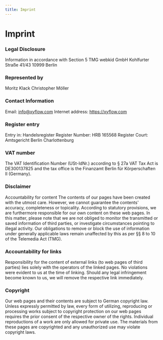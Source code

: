```yaml
---
title: Imprint
---
```



<TextOnlyLayout>

# Imprint

### Legal Disclosure

Information in accordance with Section 5 TMG
webkid GmbH
Kohlfurter Straße 41/43
10999 Berlin

### Represented by

Moritz Klack
Christopher Möller

### Contact Information

Email: info@xyflow.com
Internet address: https://xyflow.com

### Register entry

Entry in: Handelsregister Register Number: HRB 165568 Register Court: Amtsgericht Berlin Charlottenburg

### VAT number

The VAT Identification Number (USt-IdNr.) according to § 27a VAT Tax Act is DE300137825 and the tax office is the Finanzamt Berlin für Körperschaften II (Germany).

### Disclaimer

Accountability for content The contents of our pages have been created with the utmost care. However, we cannot guarantee the contents' accuracy, completeness or topicality. According to statutory provisions, we are furthermore responsible for our own content on these web pages. In this matter, please note that we are not obliged to monitor the transmitted or saved information of third parties, or investigate circumstances pointing to illegal activity. Our obligations to remove or block the use of information under generally applicable laws remain unaffected by this as per §§ 8 to 10 of the Telemedia Act (TMG).

### Accountability for links

Responsibility for the content of external links (to web pages of third parties) lies solely with the operators of the linked pages. No violations were evident to us at the time of linking. Should any legal infringement become known to us, we will remove the respective link immediately.

### Copyright

Our web pages and their contents are subject to German copyright law. Unless expressly permitted by law, every form of utilizing, reproducing or processing works subject to copyright protection on our web pages requires the prior consent of the respective owner of the rights. Individual reproductions of a work are only allowed for private use. The materials from these pages are copyrighted and any unauthorized use may violate copyright laws.

</TextOnlyLayout>
